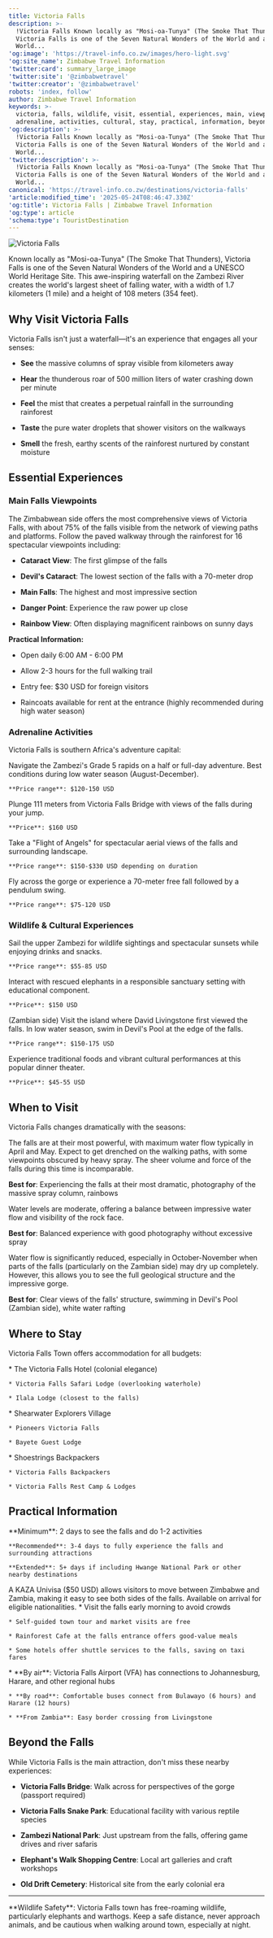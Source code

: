 ```yaml
---
title: Victoria Falls
description: >-
  !Victoria Falls Known locally as "Mosi-oa-Tunya" (The Smoke That Thunders),
  Victoria Falls is one of the Seven Natural Wonders of the World and a UNESCO
  World...
'og:image': 'https://travel-info.co.zw/images/hero-light.svg'
'og:site_name': Zimbabwe Travel Information
'twitter:card': summary_large_image
'twitter:site': '@zimbabwetravel'
'twitter:creator': '@zimbabwetravel'
robots: 'index, follow'
author: Zimbabwe Travel Information
keywords: >-
  victoria, falls, wildlife, visit, essential, experiences, main, viewpoints,
  adrenaline, activities, cultural, stay, practical, information, beyond
'og:description': >-
  !Victoria Falls Known locally as "Mosi-oa-Tunya" (The Smoke That Thunders),
  Victoria Falls is one of the Seven Natural Wonders of the World and a UNESCO
  World...
'twitter:description': >-
  !Victoria Falls Known locally as "Mosi-oa-Tunya" (The Smoke That Thunders),
  Victoria Falls is one of the Seven Natural Wonders of the World and a UNESCO
  World...
canonical: 'https://travel-info.co.zw/destinations/victoria-falls'
'article:modified_time': '2025-05-24T08:46:47.330Z'
'og:title': Victoria Falls | Zimbabwe Travel Information
'og:type': article
'schema:type': TouristDestination
---
```




![Victoria Falls](/images/hero-light.svg)

Known locally as "Mosi-oa-Tunya" (The Smoke That Thunders), Victoria Falls is one of the Seven Natural Wonders of the World and a UNESCO World Heritage Site. This awe-inspiring waterfall on the Zambezi River creates the world's largest sheet of falling water, with a width of 1.7 kilometers (1 mile) and a height of 108 meters (354 feet).

## Why Visit Victoria Falls

Victoria Falls isn't just a waterfall—it's an experience that engages all your senses:

* **See** the massive columns of spray visible from kilometers away

* **Hear** the thunderous roar of 500 million liters of water crashing down per minute

* **Feel** the mist that creates a perpetual rainfall in the surrounding rainforest

* **Taste** the pure water droplets that shower visitors on the walkways

* **Smell** the fresh, earthy scents of the rainforest nurtured by constant moisture

## Essential Experiences

### Main Falls Viewpoints

<Card>
  The Zimbabwean side offers the most comprehensive views of Victoria Falls, with about 75% of the falls visible from the network of viewing paths and platforms. Follow the paved walkway through the rainforest for 16 spectacular viewpoints including:

  * **Cataract View**: The first glimpse of the falls

  * **Devil's Cataract**: The lowest section of the falls with a 70-meter drop

  * **Main Falls**: The highest and most impressive section

  * **Danger Point**: Experience the raw power up close

  * **Rainbow View**: Often displaying magnificent rainbows on sunny days

  **Practical Information:**

  * Open daily 6:00 AM - 6:00 PM

  * Allow 2-3 hours for the full walking trail

  * Entry fee: $30 USD for foreign visitors

  * Raincoats available for rent at the entrance (highly recommended during high water season)
</Card>

### Adrenaline Activities

Victoria Falls is southern Africa's adventure capital:

<CardGroup cols={2}>
  <Card title="White Water Rafting" icon="raft">
    Navigate the Zambezi's Grade 5 rapids on a half or full-day adventure. Best conditions during low water season (August-December).

    **Price range**: $120-150 USD
  </Card>

  <Card title="Bungee Jumping" icon="person-falling">
    Plunge 111 meters from Victoria Falls Bridge with views of the falls during your jump.

    **Price**: $160 USD
  </Card>

  <Card title="Helicopter Flights" icon="helicopter">
    Take a "Flight of Angels" for spectacular aerial views of the falls and surrounding landscape.

    **Price range**: $150-$330 USD depending on duration
  </Card>

  <Card title="Zip Line & Gorge Swing" icon="cable-car">
    Fly across the gorge or experience a 70-meter free fall followed by a pendulum swing.

    **Price range**: $75-120 USD
  </Card>
</CardGroup>

### Wildlife & Cultural Experiences

<CardGroup cols={2}>
  <Card title="Sunset Cruise" icon="ship">
    Sail the upper Zambezi for wildlife sightings and spectacular sunsets while enjoying drinks and snacks.

    **Price range**: $55-85 USD
  </Card>

  <Card title="Elephant Encounter" icon="elephant">
    Interact with rescued elephants in a responsible sanctuary setting with educational component.

    **Price**: $150 USD
  </Card>

  <Card title="Livingstone Island Tour" icon="island-tropical">
    (Zambian side) Visit the island where David Livingstone first viewed the falls. In low water season, swim in Devil's Pool at the edge of the falls.

    **Price range**: $150-175 USD
  </Card>

  <Card title="Boma Dinner & Drum Show" icon="drum">
    Experience traditional foods and vibrant cultural performances at this popular dinner theater.

    **Price**: $45-55 USD
  </Card>
</CardGroup>

## When to Visit

Victoria Falls changes dramatically with the seasons:

<Accordion icon="cloud-showers-heavy" title="High Water Season (February to July)">
  The falls are at their most powerful, with maximum water flow typically in April and May. Expect to get drenched on the walking paths, with some viewpoints obscured by heavy spray. The sheer volume and force of the falls during this time is incomparable.

  **Best for**: Experiencing the falls at their most dramatic, photography of the massive spray column, rainbows
</Accordion>

<Accordion icon="water" title="Transitional Periods (January-February, July-August)">
  Water levels are moderate, offering a balance between impressive water flow and visibility of the rock face.

  **Best for**: Balanced experience with good photography without excessive spray
</Accordion>

<Accordion icon="mountain" title="Low Water Season (September to December)">
  Water flow is significantly reduced, especially in October-November when parts of the falls (particularly on the Zambian side) may dry up completely. However, this allows you to see the full geological structure and the impressive gorge.

  **Best for**: Clear views of the falls' structure, swimming in Devil's Pool (Zambian side), white water rafting
</Accordion>

## Where to Stay

Victoria Falls Town offers accommodation for all budgets:

<CardGroup cols={3}>
  <Card title="Luxury" icon="star">
    * The Victoria Falls Hotel (colonial elegance)

    * Victoria Falls Safari Lodge (overlooking waterhole)

    * Ilala Lodge (closest to the falls)
  </Card>

  <Card title="Mid-range" icon="building">
    * Shearwater Explorers Village

    * Pioneers Victoria Falls

    * Bayete Guest Lodge
  </Card>

  <Card title="Budget" icon="money-bill">
    * Shoestrings Backpackers

    * Victoria Falls Backpackers

    * Victoria Falls Rest Camp & Lodges
  </Card>
</CardGroup>

## Practical Information

<AccordionGroup>
  <Accordion icon="clock" title="How Much Time to Spend">
    **Minimum**: 2 days to see the falls and do 1-2 activities

    **Recommended**: 3-4 days to fully experience the falls and surrounding attractions

    **Extended**: 5+ days if including Hwange National Park or other nearby destinations
  </Accordion>

  <Accordion icon="earth-americas" title="Border Crossing">
    A KAZA Univisa ($50 USD) allows visitors to move between Zimbabwe and Zambia, making it easy to see both sides of the falls. Available on arrival for eligible nationalities.
  </Accordion>

  <Accordion icon="money-bill-1" title="Budget Tips">
    * Visit the falls early morning to avoid crowds

    * Self-guided town tour and market visits are free

    * Rainforest Cafe at the falls entrance offers good-value meals

    * Some hotels offer shuttle services to the falls, saving on taxi fares
  </Accordion>

  <Accordion icon="route" title="Getting There">
    * **By air**: Victoria Falls Airport (VFA) has connections to Johannesburg, Harare, and other regional hubs

    * **By road**: Comfortable buses connect from Bulawayo (6 hours) and Harare (12 hours)

    * **From Zambia**: Easy border crossing from Livingstone
  </Accordion>
</AccordionGroup>

## Beyond the Falls

While Victoria Falls is the main attraction, don't miss these nearby experiences:

* **Victoria Falls Bridge**: Walk across for perspectives of the gorge (passport required)

* **Victoria Falls Snake Park**: Educational facility with various reptile species

* **Zambezi National Park**: Just upstream from the falls, offering game drives and river safaris

* **Elephant's Walk Shopping Centre**: Local art galleries and craft workshops

* **Old Drift Cemetery**: Historical site from the early colonial era

***

<Warning>
  **Wildlife Safety**: Victoria Falls town has free-roaming wildlife, particularly elephants and warthogs. Keep a safe distance, never approach animals, and be cautious when walking around town, especially at night.
</Warning>











<Trustpilot />